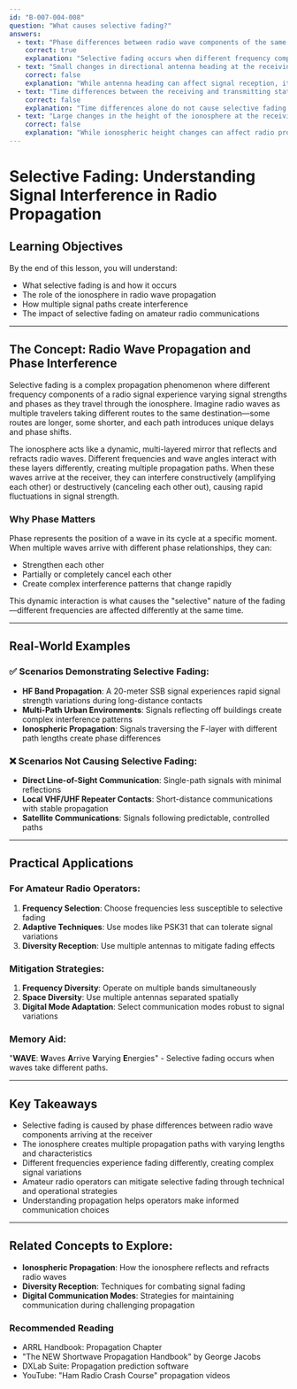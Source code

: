 ```yaml
---
id: "B-007-004-008"
question: "What causes selective fading?"
answers:
  - text: "Phase differences between radio wave components of the same transmission, as experienced at the receiving station"
    correct: true
    explanation: "Selective fading occurs when different frequency components of a radio signal arrive at the receiver with varying phase relationships, causing amplitude and signal strength variations. This phenomenon results from multiple propagation paths through the ionosphere, where waves take different routes with varying lengths and encounter different atmospheric conditions, leading to destructive and constructive interference."
  - text: "Small changes in directional antenna heading at the receiving station"
    correct: false
    explanation: "While antenna heading can affect signal reception, it does not directly cause selective fading. Selective fading is a propagation phenomenon related to ionospheric wave interactions, not antenna orientation. Changing antenna direction might alter signal strength, but it doesn't create the phase differences characteristic of selective fading."
  - text: "Time differences between the receiving and transmitting stations"
    correct: false
    explanation: "Time differences alone do not cause selective fading. While signal propagation time varies with distance, selective fading is specifically about phase differences between signal components arriving via multiple paths, not simply the total transmission time between stations."
  - text: "Large changes in the height of the ionosphere at the receiving station ordinarily occurring shortly before sunrise and sunset"
    correct: false
    explanation: "While ionospheric height changes can affect radio propagation, they do not directly cause selective fading. Ionospheric variations impact signal refraction and absorption, but selective fading is specifically about phase differences between signal components arriving through different propagation paths."
---
```


# Selective Fading: Understanding Signal Interference in Radio Propagation

## Learning Objectives
By the end of this lesson, you will understand:
- What selective fading is and how it occurs
- The role of the ionosphere in radio wave propagation
- How multiple signal paths create interference
- The impact of selective fading on amateur radio communications

---

## The Concept: Radio Wave Propagation and Phase Interference

Selective fading is a complex propagation phenomenon where different frequency components of a radio signal experience varying signal strengths and phases as they travel through the ionosphere. Imagine radio waves as multiple travelers taking different routes to the same destination—some routes are longer, some shorter, and each path introduces unique delays and phase shifts.

The ionosphere acts like a dynamic, multi-layered mirror that reflects and refracts radio waves. Different frequencies and wave angles interact with these layers differently, creating multiple propagation paths. When these waves arrive at the receiver, they can interfere constructively (amplifying each other) or destructively (canceling each other out), causing rapid fluctuations in signal strength.

### Why Phase Matters

Phase represents the position of a wave in its cycle at a specific moment. When multiple waves arrive with different phase relationships, they can:
- Strengthen each other
- Partially or completely cancel each other
- Create complex interference patterns that change rapidly

This dynamic interaction is what causes the "selective" nature of the fading—different frequencies are affected differently at the same time.

---

## Real-World Examples

### ✅ Scenarios Demonstrating Selective Fading:
- **HF Band Propagation**: A 20-meter SSB signal experiences rapid signal strength variations during long-distance contacts
- **Multi-Path Urban Environments**: Signals reflecting off buildings create complex interference patterns
- **Ionospheric Propagation**: Signals traversing the F-layer with different path lengths create phase differences

### ❌ Scenarios Not Causing Selective Fading:
- **Direct Line-of-Sight Communication**: Single-path signals with minimal reflections
- **Local VHF/UHF Repeater Contacts**: Short-distance communications with stable propagation
- **Satellite Communications**: Signals following predictable, controlled paths

---

## Practical Applications

### For Amateur Radio Operators:
1. **Frequency Selection**: Choose frequencies less susceptible to selective fading
2. **Adaptive Techniques**: Use modes like PSK31 that can tolerate signal variations
3. **Diversity Reception**: Use multiple antennas to mitigate fading effects

### Mitigation Strategies:
1. **Frequency Diversity**: Operate on multiple bands simultaneously
2. **Space Diversity**: Use multiple antennas separated spatially
3. **Digital Mode Adaptation**: Select communication modes robust to signal variations

### Memory Aid:
"**WAVE**: **W**aves **A**rrive **V**arying **E**nergies" - Selective fading occurs when waves take different paths.

---

## Key Takeaways

- Selective fading is caused by phase differences between radio wave components arriving at the receiver
- The ionosphere creates multiple propagation paths with varying lengths and characteristics
- Different frequencies experience fading differently, creating complex signal variations
- Amateur radio operators can mitigate selective fading through technical and operational strategies
- Understanding propagation helps operators make informed communication choices

---

## Related Concepts to Explore:
- **Ionospheric Propagation**: How the ionosphere reflects and refracts radio waves
- **Diversity Reception**: Techniques for combating signal fading
- **Digital Communication Modes**: Strategies for maintaining communication during challenging propagation

### Recommended Reading
- ARRL Handbook: Propagation Chapter
- "The NEW Shortwave Propagation Handbook" by George Jacobs
- DXLab Suite: Propagation prediction software
- YouTube: "Ham Radio Crash Course" propagation videos